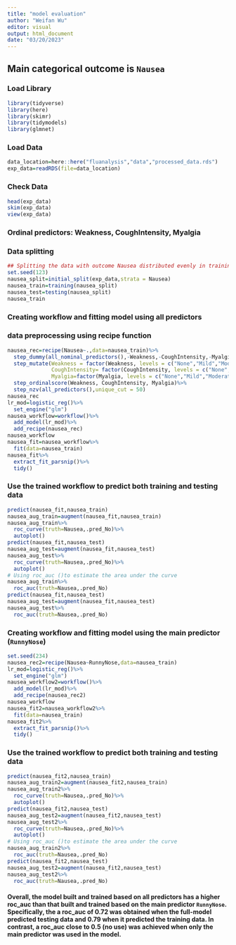 ```yaml
---
title: "model evaluation"
author: "Weifan Wu"
editor: visual
output: html_document
date: "03/20/2023"
---
```


## Main categorical outcome is `Nausea`

### Load Library

```r
library(tidyverse)
library(here)
library(skimr)
library(tidymodels)
library(glmnet)
```

### Load Data

```r
data_location=here::here("fluanalysis","data","processed_data.rds")
exp_data=readRDS(file=data_location)
```

### Check Data

```r
head(exp_data)
skim(exp_data)
view(exp_data)
```
### Ordinal predictors: Weakness, CoughIntensity, Myalgia
### Data splitting

```r
## Splitting the data with outcome Nausea distributed evenly in training and testing data
set.seed(123)
nausea_split=initial_split(exp_data,strata = Nausea)
nausea_train=training(nausea_split)
nausea_test=testing(nausea_split)
nausea_train
```

### Creating workflow and fitting model using all predictors
### data preprocessing using recipe function
```r
nausea_rec=recipe(Nausea~.,data=nausea_train)%>%
  step_dummy(all_nominal_predictors(),-Weakness,-CoughIntensity,-Myalgia)%>%
  step_mutate(Weakness = factor(Weakness, levels = c("None","Mild","Moderate","Severe"), ordered = TRUE),
              CoughIntensity= factor(CoughIntensity, levels = c("None","Mild","Moderate","Severe"), ordered = TRUE),
              Myalgia=factor(Myalgia, levels = c("None","Mild","Moderate","Severe"), ordered = TRUE)) %>%
  step_ordinalscore(Weakness, CoughIntensity, Myalgia)%>%
  step_nzv(all_predictors(),unique_cut = 50)
nausea_rec
lr_mod=logistic_reg()%>%
  set_engine("glm")
nausea_workflow=workflow()%>%
  add_model(lr_mod)%>%
  add_recipe(nausea_rec)
nausea_workflow
nausea_fit=nausea_workflow%>%
  fit(data=nausea_train)
nausea_fit%>%
  extract_fit_parsnip()%>%
  tidy()
```

### Use the trained workflow to predict both training and testing data

```r
predict(nausea_fit,nausea_train)
nausea_aug_train=augment(nausea_fit,nausea_train)
nausea_aug_train%>%
  roc_curve(truth=Nausea,.pred_No)%>%
  autoplot()
predict(nausea_fit,nausea_test)
nausea_aug_test=augment(nausea_fit,nausea_test)
nausea_aug_test%>%
  roc_curve(truth=Nausea,.pred_No)%>%
  autoplot()
# Using roc_auc ()to estimate the area under the curve
nausea_aug_train%>%
  roc_auc(truth=Nausea,.pred_No)
predict(nausea_fit,nausea_test)
nausea_aug_test=augment(nausea_fit,nausea_test)
nausea_aug_test%>%
  roc_auc(truth=Nausea,.pred_No)
```

### Creating workflow and fitting model using the main predictor (`RunnyNose`)

```r
set.seed(234)
nausea_rec2=recipe(Nausea~RunnyNose,data=nausea_train)
lr_mod=logistic_reg()%>%
  set_engine("glm")
nausea_workflow2=workflow()%>%
  add_model(lr_mod)%>%
  add_recipe(nausea_rec2)
nausea_workflow
nausea_fit2=nausea_workflow2%>%
  fit(data=nausea_train)
nausea_fit2%>%
  extract_fit_parsnip()%>%
  tidy()
```

### Use the trained workflow to predict both training and testing data

```r
predict(nausea_fit2,nausea_train)
nausea_aug_train2=augment(nausea_fit2,nausea_train)
nausea_aug_train2%>%
  roc_curve(truth=Nausea,.pred_No)%>%
  autoplot()
predict(nausea_fit2,nausea_test)
nausea_aug_test2=augment(nausea_fit2,nausea_test)
nausea_aug_test2%>%
  roc_curve(truth=Nausea,.pred_No)%>%
  autoplot()
# Using roc_auc ()to estimate the area under the curve
nausea_aug_train2%>%
  roc_auc(truth=Nausea,.pred_No)
predict(nausea_fit2,nausea_test)
nausea_aug_test2=augment(nausea_fit2,nausea_test)
nausea_aug_test2%>%
  roc_auc(truth=Nausea,.pred_No)
```

#### Overall, the model built and trained based on all predictors has a higher roc_auc than that built and trained based on the main predictor `RunnyNose`. Specifically, the a roc_auc of 0.72 was obtained when the full-model predicted testing data and 0.79 when it predicted the training data. In contrast, a roc_auc close to 0.5 (no use) was achieved when only the main predictor was used in the model.

